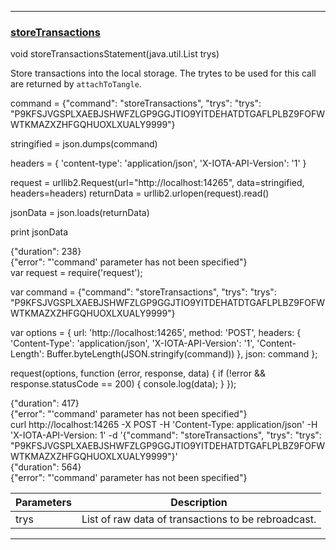 
---
### [storeTransactions](https://github.com/iotaledger/iri/blob/dev/src/main/java/com/iota/iri/service/API.java#L681)
 void storeTransactionsStatement(java.util.List trys)

Store transactions into the local storage. 
 The trytes to be used for this call are returned by `attachToTangle`.

<Tabs> 

<Tab language="Python">

<Section type="request">

command = {"command": "storeTransactions", "trys": "trys": "P9KFSJVGSPLXAEBJSHWFZLGP9GGJTIO9YITDEHATDTGAFLPLBZ9FOFWWTKMAZXZHFGQHUOXLXUALY9999"}

stringified = json.dumps(command)

headers = {
    'content-type': 'application/json',
    'X-IOTA-API-Version': '1'
}

request = urllib2.Request(url="http://localhost:14265", data=stringified, headers=headers)
returnData = urllib2.urlopen(request).read()

jsonData = json.loads(returnData)

print jsonData
</Section>

<Section type="response">
{"duration": 238}
</Section>

<Section type="error">
{"error": "'command' parameter has not been specified"}
</Section>

<Tab language="NodeJS">

<Section type="request">
var request = require('request');

var command = {"command": "storeTransactions", "trys": "trys": "P9KFSJVGSPLXAEBJSHWFZLGP9GGJTIO9YITDEHATDTGAFLPLBZ9FOFWWTKMAZXZHFGQHUOXLXUALY9999"}

var options = {
  url: 'http://localhost:14265',
  method: 'POST',
  headers: {
    'Content-Type': 'application/json',
		'X-IOTA-API-Version': '1',
    'Content-Length': Buffer.byteLength(JSON.stringify(command))
  },
  json: command
};

request(options, function (error, response, data) {
  if (!error && response.statusCode == 200) {
    console.log(data);
  }
});
</Section>

<Section type="response">
{"duration": 417}
</Section>

<Section type="error">
{"error": "'command' parameter has not been specified"}
</Section>

<Tab language="cURL">

<Section type="request">
curl http://localhost:14265 
-X POST 
-H 'Content-Type: application/json' 
-H 'X-IOTA-API-Version: 1' 
-d '{"command": "storeTransactions", "trys": "trys": "P9KFSJVGSPLXAEBJSHWFZLGP9GGJTIO9YITDEHATDTGAFLPLBZ9FOFWWTKMAZXZHFGQHUOXLXUALY9999"}'
</Section>

<Section type="response">
{"duration": 564}
</Section>

<Section type="error">
{"error": "'command' parameter has not been specified"}
</Section>
</Tabs<



***
	
|Parameters | Description |
|--|--|
| trys | List of raw data of transactions to be rebroadcast. |


***
